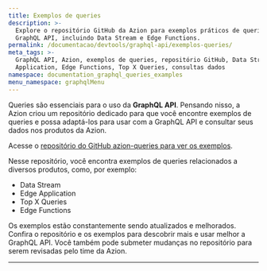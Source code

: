 ```yaml
---
title: Exemplos de queries
description: >-
  Explore o repositório GitHub da Azion para exemplos práticos de queries da
  GraphQL API, incluindo Data Stream e Edge Functions.
permalink: /documentacao/devtools/graphql-api/exemplos-queries/
meta_tags: >-
  GraphQL API, Azion, exemplos de queries, repositório GitHub, Data Stream, Edge
  Application, Edge Functions, Top X Queries, consultas dados
namespace: documentation_graphql_queries_examples
menu_namespace: graphqlMenu
---
```



Queries são essenciais para o uso da **GraphQL API**. Pensando nisso, a Azion criou um repositório dedicado para que você encontre exemplos de queries e possa adaptá-los para usar com a GraphQL API e consultar seus dados nos produtos da Azion.

Acesse o [repositório do GitHub azion-queries para ver os exemplos](https://github.com/aziontech/azion-queries).

Nesse repositório, você encontra exemplos de queries relacionados a diversos produtos, como, por exemplo:

- Data Stream
- Edge Application
- Top X Queries
- Edge Functions

Os exemplos estão constantemente sendo atualizados e melhorados. Confira o repositório e os exemplos para descobrir mais e usar melhor a GraphQL API. Você também pode submeter mudanças no repositório para serem revisadas pelo time da Azion.




---

